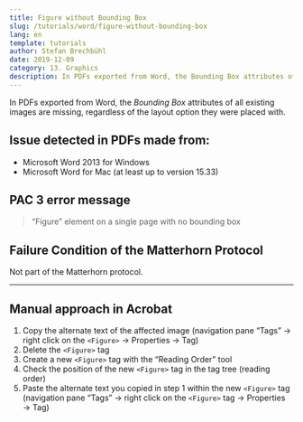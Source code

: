 ```yaml
---
title: Figure without Bounding Box
slug: /tutorials/word/figure-without-bounding-box
lang: en
template: tutorials
author: Stefan Brechbühl
date: 2019-12-09
category: 13. Graphics
description: In PDFs exported from Word, the Bounding Box attributes of all existing images are missing, regardless of the layout option they were placed with.
---
```


In PDFs exported from Word, the _Bounding Box_ attributes of all existing images are missing, regardless of the layout option they were placed with.

## Issue detected in PDFs made from:

- Microsoft Word 2013 for Windows
- Microsoft Word for Mac (at least up to version 15.33)

## PAC 3 error message

> “Figure” element on a single page with no bounding box

## Failure Condition of the Matterhorn Protocol

Not part of the Matterhorn protocol.

---

## Manual approach in Acrobat

1. Copy the alternate text of the affected image (navigation pane “Tags” → right click on the `<Figure>` → Properties → Tag)
2. Delete the `<Figure>` tag
3. Create a new `<Figure>` tag with the “Reading Order” tool
4. Check the position of the new `<Figure>` tag in the tag tree (reading order)
5. Paste the alternate text you copied in step 1 within the new `<Figure>` tag (navigation pane “Tags” → right click on the `<Figure>` tag → Properties → Tag)
